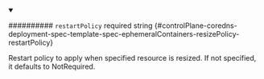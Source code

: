 
<details className="config-field" data-expandable="false" open>
<summary>

########## `restartPolicy` <span className="config-field-required" data-required="false">required</span> <span className="config-field-type">string</span> <span className="config-field-default"></span> <span className="config-field-enum"></span> {#controlPlane-coredns-deployment-spec-template-spec-ephemeralContainers-resizePolicy-restartPolicy}

Restart policy to apply when specified resource is resized.
If not specified, it defaults to NotRequired.

</summary>



</details>
